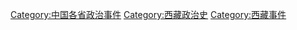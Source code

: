 [[Category:中国各省政治事件|Category:中国各省政治事件]]
[[Category:西藏政治史|Category:西藏政治史]]
[[Category:西藏事件|Category:西藏事件]]